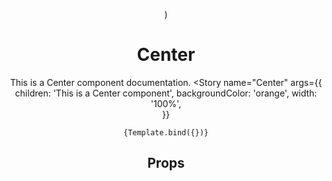 
<Meta
  title="MDX/Components/Atoms/Center"
  component={Center}  
/>


  <Center {...args} />
)

# Center

This is a Center component documentation.
<Canvas>
  <Story
    name="Center"
    args={{
      children: 'This is a Center component',
      backgroundColor: 'orange',
      width: '100%',      
    }}
  >
    {Template.bind({})}
  </Story>
</Canvas>

## Props

<ArgsTable
  story="Center"
/>